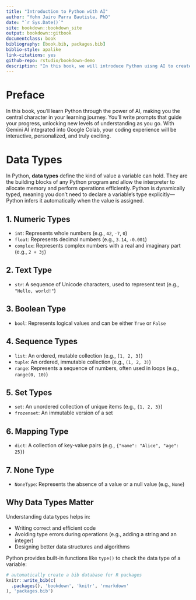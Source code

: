 ```yaml
--- 
title: "Introduction to Python with AI"
author: "Yohn Jairo Parra Bautista, PhD"
date: "`r Sys.Date()`"
site: bookdown::bookdown_site
output: bookdown::gitbook
documentclass: book
bibliography: [book.bib, packages.bib]
biblio-style: apalike
link-citations: yes
github-repo: rstudio/bookdown-demo
description: "In this book, we will introduce Python uisng AI to create chunk of code tha will boost your learning experience being you the main character in the learning experience."
---
```

# Preface {-}

In this book, you’ll learn Python through the power of AI, making you the central character in your learning journey. You'll write prompts that guide your progress, unlocking new levels of understanding as you go. With Gemini AI integrated into Google Colab, your coding experience will be interactive, personalized, and truly exciting. 

# Data Types

In Python, **data types** define the kind of value a variable can hold. They are the building blocks of any Python program and allow the interpreter to allocate memory and perform operations efficiently. Python is dynamically typed, meaning you don’t need to declare a variable’s type explicitly—Python infers it automatically when the value is assigned.

## 1. Numeric Types

- `int`: Represents whole numbers (e.g., `42`, `-7`, `0`)
- `float`: Represents decimal numbers (e.g., `3.14`, `-0.001`)
- `complex`: Represents complex numbers with a real and imaginary part (e.g., `2 + 3j`)

## 2. Text Type

- `str`: A sequence of Unicode characters, used to represent text (e.g., `"Hello, world!"`)

## 3. Boolean Type

- `bool`: Represents logical values and can be either `True` or `False`

## 4. Sequence Types

- `list`: An ordered, mutable collection (e.g., `[1, 2, 3]`)
- `tuple`: An ordered, immutable collection (e.g., `(1, 2, 3)`)
- `range`: Represents a sequence of numbers, often used in loops (e.g., `range(0, 10)`)

## 5. Set Types

- `set`: An unordered collection of unique items (e.g., `{1, 2, 3}`)
- `frozenset`: An immutable version of a set

## 6. Mapping Type

- `dict`: A collection of key-value pairs (e.g., `{"name": "Alice", "age": 25}`)

## 7. None Type

- `NoneType`: Represents the absence of a value or a null value (e.g., `None`)

## Why Data Types Matter

Understanding data types helps in:

- Writing correct and efficient code
- Avoiding type errors during operations (e.g., adding a string and an integer)
- Designing better data structures and algorithms

Python provides built-in functions like `type()` to check the data type of a variable:



```r
# automatically create a bib database for R packages
knitr::write_bib(c(
  .packages(), 'bookdown', 'knitr', 'rmarkdown'
), 'packages.bib')
```
